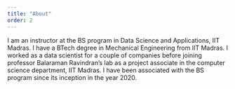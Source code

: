 ```yaml
---
title: "About"
order: 2
---
```


I am an instructor at the BS program in Data Science and Applications, IIT Madras. I have a BTech degree in Mechanical Engineering from IIT Madras. I worked as a data scientist for a couple of companies before joining professor Balaraman Ravindran's lab as a project associate in the computer science department, IIT Madras. I have been associated with the BS program since its inception in the year 2020.
